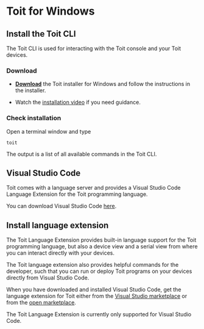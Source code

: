 # Toit for Windows

## Install the Toit CLI

The Toit CLI is used for interacting with the Toit console and your Toit devices.

### Download

 - [**Download**](https://archive.toit.io/cli/latest/windows/installer) the Toit installer for Windows and follow the instructions in the installer.

 - Watch the [installation video](https://www.youtube.com/watch?v=2yBq4XaSXE8&ab_channel=Toit) if you need guidance.

### Check installation

Open a terminal window and type

```shell
toit
```

The output is a list of all available commands in the Toit CLI.

## Visual Studio Code

Toit comes with a language server and provides a Visual Studio Code Language Extension for the Toit programming language.

You can download Visual Studio Code [here](https://code.visualstudio.com/Download).

## Install language extension

The Toit Language Extension provides built-in language support for the Toit programming language, but also a device view and a serial view from where you
can interact directly with your devices.

The Toit language extension also provides helpful commands for the developer, such that you can run or deploy Toit programs on
your devices directly from Visual Studio Code.

When you have downloaded and installed Visual Studio Code, get the language extension for Toit either from the [Visual Studio marketplace](https://marketplace.visualstudio.com/items?itemName=toit.toit)
or from the [open marketplace](https://open-vsx.org/extension/toit/toit).

The Toit Language Extension is currently only supported for Visual Studio Code.
